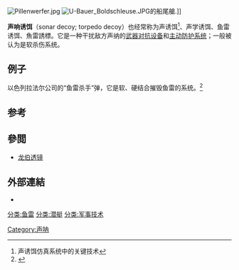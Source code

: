 [[File:Pillenwerfer.jpg|thumb]]
[[File:U-Bauer_Boldschleuse.JPG|thumb]]的船尾艙.]]

'''声响诱饵'''（sonar decoy; torpedo decoy）也经常称为声诱饵<ref>声诱饵仿真系统中的关键技术</ref>、声学诱饵、鱼雷诱饵、魚雷誘標。它是一种干扰敌方声纳的[[武器对抗设备|武器对抗设备]]和[[主动防护系统|主动防护系统]]；一般被认为是软杀伤系统。

==例子==
以色列拉法尔公司的“鱼雷杀手”弹，它是软、硬结合摧毁鱼雷的系统。<ref>{{Cite web |url=http://www.81tech.com/news/daodan-yulei-shuilei-shuizhongbingqi/107431.html |title=以色列发展“鱼雷杀手”反鱼雷诱饵 |access-date=2014-05-06 |archive-date=2019-11-30 |archive-url=https://web.archive.org/web/20191130161337/https://www.81tech.com/news/daodan-yulei-shuilei-shuizhongbingqi/107431.html }}</ref>

==参考==
<references/>

== 參閲 ==
* [[龙伯透镜|龙伯透镜]]

==外部連結==
{{Commons category|Sonar decoys}}
* {{Cite web 
  |url=http://www.uboataces.com/sonar-decoys.shtml 
  |title=Sonar decoys 
  |website=uboataces.com 
  |access-date=2021-12-30 
  |archive-date=2021-11-22 
  |archive-url=https://web.archive.org/web/20211122140204/http://www.uboataces.com/sonar-decoys.shtml 
  }}

[[分类:鱼雷|分类:鱼雷]]
[[分类:潜艇|分类:潜艇]]
[[Category:声呐|Category:声呐]] 
[[分类:军事技术|分类:军事技术]]